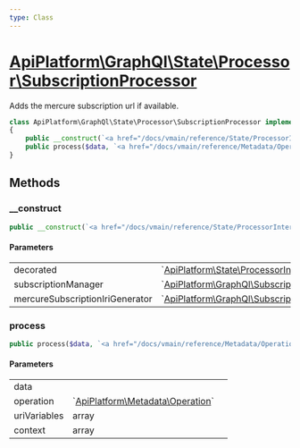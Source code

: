 ```yaml
---
type: Class
---
```


# [ApiPlatform\GraphQl\State\Processor\SubscriptionProcessor](/docs/vmain/reference/GraphQl/State/Processor/SubscriptionProcessor)

Adds the mercure subscription url if available.

```php
class ApiPlatform\GraphQl\State\Processor\SubscriptionProcessor implements `<a href="/docs/vmain/reference/State/ProcessorInterface">ApiPlatform\State\ProcessorInterface</a>`
{
    public __construct(`<a href="/docs/vmain/reference/State/ProcessorInterface">ApiPlatform\State\ProcessorInterface</a>` $decorated, `<a href="/docs/vmain/reference/GraphQl/Subscription/SubscriptionManagerInterface">ApiPlatform\GraphQl\Subscription\SubscriptionManagerInterface</a>` $subscriptionManager, null|`<a href="/docs/vmain/reference/GraphQl/Subscription/MercureSubscriptionIriGeneratorInterface">ApiPlatform\GraphQl\Subscription\MercureSubscriptionIriGeneratorInterface</a>` $mercureSubscriptionIriGenerator)
    public process($data, `<a href="/docs/vmain/reference/Metadata/Operation">ApiPlatform\Metadata\Operation</a>` $operation, array $uriVariables, array $context)
}
```
## Methods

### __construct



```php
public __construct(`<a href="/docs/vmain/reference/State/ProcessorInterface">ApiPlatform\State\ProcessorInterface</a>` $decorated, `<a href="/docs/vmain/reference/GraphQl/Subscription/SubscriptionManagerInterface">ApiPlatform\GraphQl\Subscription\SubscriptionManagerInterface</a>` $subscriptionManager, null|`<a href="/docs/vmain/reference/GraphQl/Subscription/MercureSubscriptionIriGeneratorInterface">ApiPlatform\GraphQl\Subscription\MercureSubscriptionIriGeneratorInterface</a>` $mercureSubscriptionIriGenerator)
```

#### Parameters

<table><tbody>
<tr><td>decorated</td><td>`<a href="/docs/vmain/reference/State/ProcessorInterface">ApiPlatform\State\ProcessorInterface</a>`</td><td></td></tr><tr><td>subscriptionManager</td><td>`<a href="/docs/vmain/reference/GraphQl/Subscription/SubscriptionManagerInterface">ApiPlatform\GraphQl\Subscription\SubscriptionManagerInterface</a>`</td><td></td></tr><tr><td>mercureSubscriptionIriGenerator</td><td>`<a href="/docs/vmain/reference/GraphQl/Subscription/MercureSubscriptionIriGeneratorInterface">ApiPlatform\GraphQl\Subscription\MercureSubscriptionIriGeneratorInterface</a>`</td><td></td></tr>
</tbody>
</table>

### process



```php
public process($data, `<a href="/docs/vmain/reference/Metadata/Operation">ApiPlatform\Metadata\Operation</a>` $operation, array $uriVariables, array $context)
```

#### Parameters

<table><tbody>
<tr><td>data</td><td></td><td></td></tr><tr><td>operation</td><td>`<a href="/docs/vmain/reference/Metadata/Operation">ApiPlatform\Metadata\Operation</a>`</td><td></td></tr><tr><td>uriVariables</td><td>array</td><td></td></tr><tr><td>context</td><td>array</td><td></td></tr>
</tbody>
</table>
